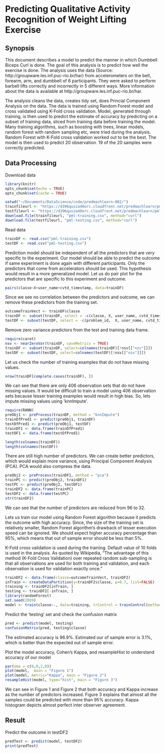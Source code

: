 # Predicting Qualitative Activity Recognition of Weight Lifting Exercise

## Synopsis
This document describes a model to predict the manner in which Dumbbell Biceps Curl is done. The goal of this analysis is to predict how well the exercise is done. The analysis uses the data (Source: http://groupware.les.inf.puc-rio.br/har) from accelerometers on the belt, forearm, arm, and dumbbell of 6 participants. They were asked to perform barbell lifts correctly and incorrectly in 5 different ways. More information about the data is available at http://groupware.les.inf.puc-rio.br/har.

The analysis cleans the data, creates tidy set, does Princial Component Analysis on the data. The data is trained using Random Forest model  and cross validated using K-Fold cross validation. Model, generated through training, is then used to predict the estimate of accuracy by predicting on a subset of training data, sliced from training data before training the model. Many training algorithms, such as boosting with trees, linear models, random forest with random sampling etc, were tried during the analysis. Random Forest with K-Fold cross validation worked out to be the best. The model is then used to predict 20 observation. 19 of the 20 samples were correctly predicted.

## Data Processing

Download data

```r
library(knitr)
opts_chunk$set(echo = TRUE)
opts_chunk$set(cache = TRUE)
```

```r
setwd("~/Documents/DataScience/code/predmachlearn-002/")
trainfileurl <- "https://d396qusza40orc.cloudfront.net/predmachlearn/pml-training.csv"
testfileurl <- "https://d396qusza40orc.cloudfront.net/predmachlearn/pml-testing.csv"
download.file(trainfileurl, "pml-training.csv", method="curl")
download.file(testfileurl, "pml-testing.csv", method="curl")
```

Read data
```r
trainDF <- read.csv("pml-training.csv")
testDF <- read.csv("pml-testing.csv")
```

Prediction model should be independent of all the predictors that are very specific to the experiment. Our model should be able to predict the outcome if same experiment is done again with different participants. Only the predictors that come from accelerators should be used. This hypothesis would result in a more generalized model.
Let us do pair plot for the predictors that are specific to this experiment and outcome. 
```r
pairs(classe~X+user_name+cvtd_timestamp, data=trainDF)
```

Since we see no correlation between the predictors and outcome, we can remove these predictors from the training set.
```r
outcomeTrainVect <- trainDF$classe
trainDF <- subset(trainDF, select = -c(classe, X, user_name, cvtd_timestamp))
testDF <- subset(testDF, select = -c(problem_id,  X, user_name, cvtd_timestamp))
```

Remove zero variance predictors from the test and training data frame.

```r
require(caret)
nsv <- nearZeroVar(trainDF, saveMetrics = TRUE)
trainDF <- subset(trainDF, select=colnames(trainDF)[!nsv[["nzv"]]])
testDF <- subset(testDF, select=colnames(testDF)[!nsv[["nzv"]]])
```

Let us check the number of training examples that do not have missing values.
```r
nrow(trainDF[complete.cases(trainDF), ])
```

We can see that there are only 406 observation sets that do not have missing values. It would be difficult to train a model using 406 observation sets because lesser training examples would result in high bias. So, lets  impute missing values using 'knnImpute'. 
```r
require(RANN)
preObj1 <- preProcess(trainDF, method = "knnImpute")
trainDfPred1 <- predict(preObj1, trainDF)
testDfPred1 <- predict(preObj1, testDF)
trainDF1 <- data.frame(trainDfPred1)
testDF1 <- data.frame(testDfPred1)
```

```r
length(colnames(trainDF))
length(colnames(testDF))
```

There are still high number of predictors. We can create better predictors, which would explain more variance,  using Principal Component Analysis (PCA). PCA would also compress the data.

```r
preObj2 <- preProcess(trainDF1, method = "pca")
trainPC <- predict(preObj2, trainDF1)
testPC <- predict(preObj2, testDF1)
trainDF2 <- data.frame(trainPC)
testDF2 <- data.frame(testPC)
str(trainDF2)
```

We can see that the number of predictors are reduced from 96 to 32.

Lets us train our model using Random Forest algorithm because it predicts the outcome with high accuracy. Since, the size of the training set is relatively smaller, Random Forest algorithm's drawback of lesser execution speed can be ignored. We should expect higher accuracy percentage than 95%, which means that out of sample error should be less than 5%.

K-Fold cross validation is used during the training. Default value of 10 folds is used in the analysis. As quoted by Wikipedia, "The advantage of this method (K-Fold Cross Validation) over repeated random sub-sampling is that all observations are used for both training and validation, and each observation is used for validation exactly once."
```r
trainDF2 <- data.frame(classe=outcomeTrainVect, trainDF2)
inTrain <- createDataPartition(y=trainDF2$classe, p=0.7, list=FALSE)
training <- trainDF2[inTrain, ]
testing <- trainDF2[-inTrain, ]
library(randomForest)
set.seed(2009)
model <- train(classe~., data=training, trControl = trainControl(method = "cv") ,method="rf")
```

Predict the 'testing' set and check the confusion matrix
```r
pred <- predict(model, testing)
confusionMatrix(pred, testing$classe)
```
The estimated accuracy is 96.9%. Estimated our of sample error is 3.1%, which is better than the expected out of sample error.

Plot the model accuracy, Cohen's Kappa, and resampleHist to understand accuracy of our model
```r
par(oma = c(0,0,2,0))
plot(model,  main = "Figure 1")
plot(model, metric="Kappa", main = "Figure 2")
resampleHist(model, type="hist", main = "Figure 3")
```

We can see in Figure 1 and Figure 2 that both accuracy and Kappa increase as the number of predictors increased. Figure 3 explains that almost all the samples could be predicted with more than 95% accuracy. Kappa histogram depicts almost perfect inter observer agreement. 

## Result
Predict the outcome in testDF2
```r
predTest <- predict(model, testDF2)
print(predTest)
```